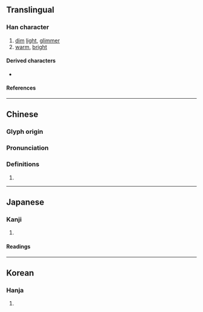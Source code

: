 {{also|熺}}
{{character info/new}}
==Translingual==

===Han character===
{{Han char|rn=86|rad=火|as=12|sn=16|four=40336|canj=GRTF|ids=⿱喜灬}}

# [[dim]] [[light]], [[glimmer]]
# [[warm]], [[bright]]

====Derived characters====
* {{l|mul|[[𨯨]]}}

====References====
{{Han ref|kx=0681.210|dkj=19380|dj=1093.140|hdz=32239.050|uh=71B9}}

----

==Chinese==
{{zh-forms}}

===Glyph origin===
{{Han etym}}

===Pronunciation===
{{zh-pron
|m=xī
|ma=y
|c=hei1
|h=pfs=
|md=
|mn=
|w=
|mc=y
|oc=y
|cat=
}}

===Definitions===
{{zh-hanzi}}

# {{rfdef|zh}}

----

==Japanese==

===Kanji===
{{ja-kanji|grade=|rs=火12}}

# {{rfdef|ja|sort=火12}}

====Readings====
{{ja-readings
|goon=き
|kanon=き
|kun=あぶ-る}}

----

==Korean==

===Hanja===
{{ko-hanja|hangeul=희|eumhun=}}

# {{rfdef|ko|sort=火12}}